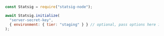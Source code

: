 ```jsx
const Statsig = require("statsig-node");

await Statsig.initialize(
  "server-secret-key",
  { environment: { tier: "staging" } } // optional, pass options here if needed
);
```
